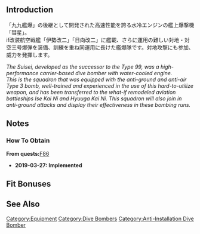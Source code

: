 {{EquipmentInfo|319}}

==Introduction==
「九九艦爆」の後継として開発された高速性能を誇る水冷エンジンの艦上爆撃機「彗星」。<br>if改装航空戦艦「伊勢改二」「日向改二」に艦載、さらに運用の難しい対地・対空三号爆弾を装備、訓練を重ね同運用に長けた艦爆隊です。対地攻撃にも参加、威力を発揮します。

''The Suisei, developed as the successor to the Type 99, was a high-performance carrier-based dive bomber with water-cooled engine.<br>This is the squadron that was equipped with the anti-ground and anti-air Type 3 bomb, well-trained and experienced in the use of this hard-to-utilize weapon, and has been transferred to the what-if remodeled aviation battleships Ise Kai Ni and Hyuuga Kai Ni. This squadron will also join in anti-ground attacks and display their effectiveness in these bombing runs.''

==Notes==
<div class="mw-collapsible"><h3>How To Obtain</h3>
<div class="mw-collapsible-content">
'''From quests: '''[[Quests#F86|F86]]

</div></div>


<div class="mw-collapsible><h3>Updates History</h3>
<div class="mw-collapsible-content>
* '''2019-03-27:''' '''Implemented'''
</div></div>

==Fit Bonuses==
{{:Suisei Model 12 (634 Air Group w/ Type 3 Cluster Bombs)/Bonuses}}

==See Also==

{{Equipmentlist}}
[[Category:Equipment]]
[[Category:Dive Bombers]]
[[Category:Anti-Installation Dive Bomber]]